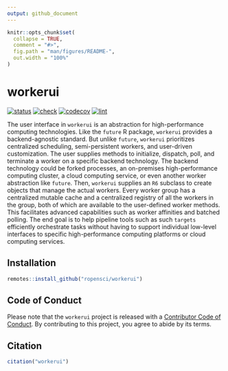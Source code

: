 ```yaml
---
output: github_document
---
```


```r
knitr::opts_chunk$set(
  collapse = TRUE,
  comment = "#>",
  fig.path = "man/figures/README-",
  out.width = "100%"
)
```

# workerui

<!--[![CRAN](https://www.r-pkg.org/badges/version/workerui)](https://CRAN.R-project.org/package=workerui)-->
[![status](https://www.repostatus.org/badges/latest/wip.svg)](https://www.repostatus.org/#wip)
[![check](https://github.com/ropensci/workerui/workflows/check/badge.svg)](https://github.com/ropensci/workerui/actions?query=workflow%3Acheck)
[![codecov](https://codecov.io/gh/ropensci/workerui/branch/main/graph/badge.svg?token=3T5DlLwUVl)](https://app.codecov.io/gh/ropensci/workerui)
[![lint](https://github.com/ropensci/workerui/workflows/lint/badge.svg)](https://github.com/ropensci/workerui/actions?query=workflow%3Alint)

The user interface in `workerui` is an abstraction for high-performance computing technologies. Like the `future` R package, `workerui` provides a backend-agnostic standard. But unlike `future`, `workerui` prioritizes centralized scheduling, semi-persistent workers, and user-driven customization. The user supplies methods to initialize, dispatch, poll, and terminate a worker on a specific backend technology. The backend technology could be forked processes, an on-premises high-performance computing cluster,
a cloud computing service, or even another worker abstraction like `future`. Then, `workerui` supplies an `R6` subclass to create objects that manage the actual workers. Every worker group has a centralized mutable cache and a centralized registry of all the workers in the group, both of which are available to the user-defined worker methods. This facilitates advanced capabilities such as worker affinities and batched polling. The end goal is to help pipeline tools such as such `targets` efficiently orchestrate tasks without having to support individual low-level interfaces to specific high-performance computing platforms or cloud computing services.

## Installation

```r
remotes::install_github("ropensci/workerui")
```

## Code of Conduct

Please note that the `workerui` project is released with a [Contributor Code of Conduct](https://github.com/wlandau/workerui/blob/main/CODE_OF_CONDUCT.md). By contributing to this project, you agree to abide by its terms.

## Citation

```r
citation("workerui")
```
